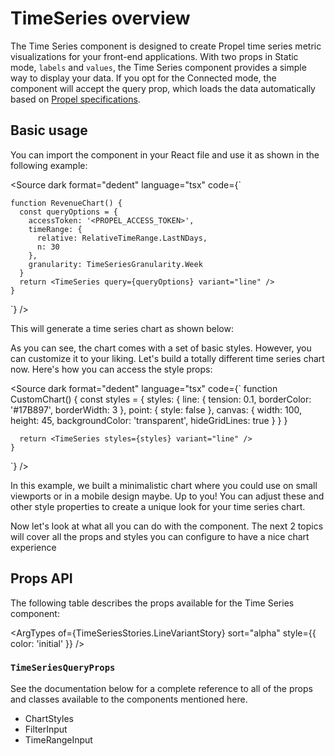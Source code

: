 
<Meta title="Components/TimeSeries" of={TimeSeriesStories} />

# TimeSeries overview

The Time Series component is designed to create Propel time series metric visualizations for your front-end
applications. With two props in Static mode, `labels` and `values`, the Time Series component provides a simple way to
display your data. If you opt for the Connected mode, the component will accept the query prop, which loads the data
automatically based on
[Propel specifications](https://studio.apollographql.com/graph/Propel-API/schema/reference/inputs/TimeSeriesInput?variant=production).

## Basic usage

You can import the component in your React file and use it as shown in the following example:

<Source
  dark
  format="dedent"
  language="tsx"
  code={`

    function RevenueChart() {
      const queryOptions = {
        accessToken: '<PROPEL_ACCESS_TOKEN>',
        timeRange: {
          relative: RelativeTimeRange.LastNDays,
          n: 30
        },
        granularity: TimeSeriesGranularity.Week
      }
      return <TimeSeries query={queryOptions} variant="line" />
    }

`} />

This will generate a time series chart as shown below:

<Story of={TimeSeriesStories.LineVariantStory} />

As you can see, the chart comes with a set of basic styles. However, you can customize it to your liking. Let's build a
totally different time series chart now. Here's how you can access the style props:

<Source
  dark
  format="dedent"
  language="tsx"
  code={`
    function CustomChart() {
      const styles = {
        styles: {
          line: {
            tension: 0.1,
            borderColor: '#17B897',
            borderWidth: 3
          },
          point: {
            style: false
          },
          canvas: {
            width: 100,
            height: 45,
            backgroundColor: 'transparent',
            hideGridLines: true
          }
        }
      }

      return <TimeSeries styles={styles} variant="line" />
    }

`} />

<Story of={TimeSeriesStories.CustomChartStory} />

In this example, we built a minimalistic chart where you could use on small viewports or in a mobile design maybe. Up to
you! You can adjust these and other style properties to create a unique look for your time series chart.

Now let's look at what all you can do with the component. The next 2 topics will cover all the props and styles you can
configure to have a nice chart experience

## Props API

The following table describes the props available for the Time Series component:

<ArgTypes of={TimeSeriesStories.LineVariantStory} sort="alpha" style={{ color: 'initial' }} />

### `TimeSeriesQueryProps`

<ArgTypes of={TimeSeriesQueryPropsStories} sort="alpha" />

See the documentation below for a complete reference to all of the props and classes available to the components
mentioned here.

- <LinkTo kind="API/ChartStyles" story="overview">
    ChartStyles
  </LinkTo>
- <LinkTo kind="API/FilterInput" story="overview">
    FilterInput
  </LinkTo>
- <LinkTo kind="API/TimeRangeInput" story="overview">
    TimeRangeInput
  </LinkTo>
